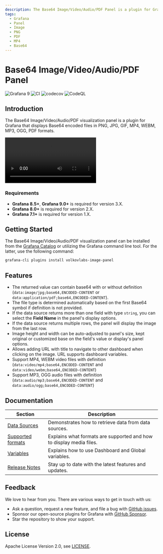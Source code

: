 ```yaml
---
description: The Base64 Image/Video/Audio/PDF Panel is a plugin for Grafana that displays Base64 encoded files in PNG, JPG, GIF, MP4, WEBM, MP3, OGG, PDF formats.
tags:
  - Grafana
  - Panel
  - Image
  - PNG
  - PDF
  - MP4
  - Base64
---
```



# Base64 Image/Video/Audio/PDF Panel

![Grafana 9](https://img.shields.io/badge/Grafana-9.3.2-orange)
![CI](https://github.com/volkovlabs/volkovlabs-image-panel/workflows/CI/badge.svg)
![codecov](https://codecov.io/gh/VolkovLabs/volkovlabs-image-panel/branch/main/graph/badge.svg)
![CodeQL](https://github.com/VolkovLabs/volkovlabs-image-panel/actions/workflows/codeql-analysis.yml/badge.svg)

## Introduction

The Base64 Image/Video/Audio/PDF visualization panel is a plugin for Grafana that displays Base64 encoded files in PNG, JPG, GIF, MP4, WEBM, MP3, OGG, PDF formats.

<Video
  src="https://www.youtube.com/embed/1_bgLSehjhg"
  title="Images, PDFs, Video, Live Camera Feed on Grafana Dashboard."
/>

### Requirements

- **Grafana 8.5+**, **Grafana 9.0+** is required for version 3.X.
- **Grafana 8.0+** is required for version 2.X.
- **Grafana 7.1+** is required for version 1.X.

## Getting Started

The Base64 Image/Video/Audio/PDF visualization panel can be installed from the [Grafana Catalog](https://grafana.com/grafana/plugins/volkovlabs-image-panel/) or utilizing the Grafana command line tool. For the latter, use the following command:

```bash
grafana-cli plugins install volkovlabs-image-panel
```

## Features

- The returned value can contain base64 with or without definition (`data:image/jpg;base64,ENCODED-CONTENT` or `data:application/pdf;base64,ENCODED-CONTENT`).
- The file type is determined automatically based on the first Base64 symbol if definition is not provided.
- If the data source returns more than one field with type `string`, you can select the **Field Name** in the panel's display options.
- If the data source returns multiple rows, the panel will display the image from the last row.
- Image height and width can be auto-adjusted to panel's size, kept original or customized base on the field's value or display's panel options.
- Allows adding URL with title to navigate to other dashboard when clicking on the image. URL supports dashboard variables.
- Support MP4, WEBM video files with definition (`data:video/mp4;base64,ENCODED-CONTENT` and `data:video/webm;base64,ENCODED-CONTENT`)
- Support MP3, OGG audio files with definition (`data:audio/mp3;base64,ENCODED-CONTENT` and `data:audio/ogg;base64,ENCODED-CONTENT`)

## Documentation

| Section                      | Description                                                         |
| ---------------------------- | ------------------------------------------------------------------- |
| [Data Sources](datasources)  | Demonstrates how to retrieve data from data sources.                |
| [Supported formats](formats) | Explains what formats are supported and how to display media files. |
| [Variables](variables)       | Explains how to use Dashboard and Global variables.                 |
| [Release Notes](release)     | Stay up to date with the latest features and updates.               |

## Feedback

We love to hear from you. There are various ways to get in touch with us:

- Ask a question, request a new feature, and file a bug with [GitHub issues](https://github.com/volkovlabs/volkovlabs-image-panel/issues/new/choose).
- Sponsor our open-source plugins for Grafana with [GitHub Sponsor](https://github.com/sponsors/VolkovLabs).
- Star the repository to show your support.

## License

Apache License Version 2.0, see [LICENSE](https://github.com/volkovlabs/volkovlabs-image-panel/blob/main/LICENSE).
